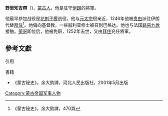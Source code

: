 
'''野里知吉帶'''（{{bd|1206年||1251年|}})，[[蒙古人|蒙古人]]，他是驻守[[伊朗|伊朗]]的將軍。

他最早參加战役是[[花剌子模|花剌子模]]战役。他与[[元太宗|元太宗]]很亲近，1246年他被[[贵由|贵由]]派往伊朗代替[[拜住_(伊兒汗國)|拜住]]<ref>《蒙古秘史》，余大鈞譯，470頁</ref>。他偏向基督教，一些敍利亚修士被召到巴格达。他也与法国[[路易九世|路易九世]]接触。[[蒙哥|蒙哥]]即位后，他被免职，1252年去世，又由[[拜住_(伊兒汗國)|拜住]]充任將軍。

==參考文獻==
;引用
{{reflist}}
;書籍
*《蒙古秘史》，余大鈞譯，河北人民出版社，2001年5月出版

{{蒙古族人物小作品}}

[[Category:蒙古帝国军事人物|Category:蒙古帝国军事人物]]